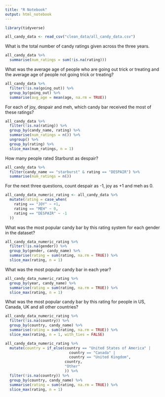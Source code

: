 ```yaml
---
title: "R Notebook"
output: html_notebook
---
```


```r
library(tidyverse)
```

```r
all_candy_data <- read_csv("clean_data/all_candy_data.csv")
```


What is the total number of candy ratings given across the three years. 

```r
all_candy_data %>% 
  summarise(num_ratings = sum(!is.na(rating)))
```


What was the average age of people who are going out trick or treating and the 
average age of people not going trick or treating?

```r
all_candy_data %>% 
  filter(!is.na(going_out)) %>% 
  group_by(going_out) %>% 
  summarise(avg_age = mean(age, na.rm = TRUE))
```


For each of joy, despair and meh, which candy bar received the most of 
these ratings?

```r
all_candy_data %>%
  filter(!is.na(rating)) %>% 
  group_by(candy_name, rating) %>% 
  summarise(num_ratings = n()) %>%
  ungroup() %>% 
  group_by(rating) %>% 
  slice_max(num_ratings, n = 1)
```


How many people rated Starburst as despair?

```r
all_candy_data %>% 
  filter(candy_name == "starburst" & rating == "DESPAIR") %>% 
  summarise(num_ratings = n())
```


For the next three questions, count despair as -1, joy as +1 and meh as 0.

```r
all_candy_data_numeric_rating <- all_candy_data %>% 
  mutate(rating = case_when(
    rating == "JOY" ~ +1,
    rating == "MEH" ~ 0,
    rating == "DESPAIR" ~ -1
  ))
```


What was the most popular candy bar by this rating system for each gender 
in the dataset?

```r
all_candy_data_numeric_rating %>% 
  filter(!is.na(gender)) %>% 
  group_by(gender, candy_name) %>% 
  summarise(rating = sum(rating, na.rm = TRUE)) %>% 
  slice_max(rating, n = 1)
```


What was the most popular candy bar in each year?

```r
all_candy_data_numeric_rating %>% 
  group_by(year, candy_name) %>% 
  summarise(rating = sum(rating, na.rm = TRUE)) %>% 
  slice_max(rating, n = 1)
```


What was the most popular candy bar by this rating for people in US, Canada, UK and all other countries?

```r
all_candy_data_numeric_rating %>% 
  filter(!is.na(country)) %>% 
  group_by(country, candy_name) %>% 
  summarise(rating = sum(rating, na.rm = TRUE)) %>% 
  slice_max(rating, n = 1, with_ties = FALSE)
```

```r
all_candy_data_numeric_rating %>% 
  mutate(country = if_else(country == "United States of America" | 
                             country == "Canada" |
                             country == "United Kingdom",
                           country,
                           "Other"
                           )) %>% 
  filter(!is.na(country)) %>% 
  group_by(country, candy_name) %>% 
  summarise(rating = sum(rating, na.rm = TRUE)) %>% 
  slice_max(rating, n = 1)
```

